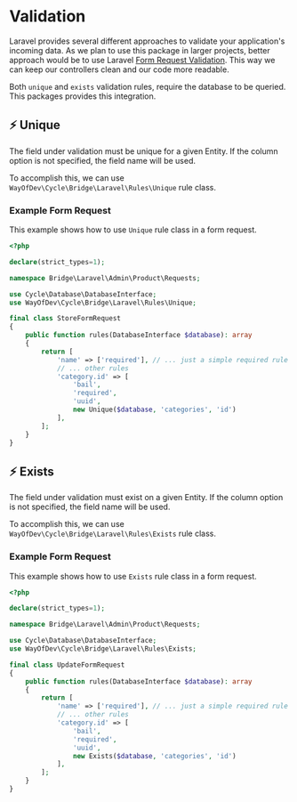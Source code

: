 # Validation

Laravel provides several different approaches to validate your application's incoming data. As we plan to use this package in larger projects, better approach would be to use Laravel [Form Request Validation](https://laravel.com/docs/10.x/validation#form-request-validation). This way we can keep our controllers clean and our code more readable.

Both `unique` and `exists` validation rules, require the database to be queried. This packages provides this integration.

## ⚡️ Unique

The field under validation must be unique for a given Entity. If the column option is not specified, the field name will be used.

To accomplish this, we can use `WayOfDev\Cycle\Bridge\Laravel\Rules\Unique` rule class.

### Example Form Request

This example shows how to use `Unique` rule class in a form request.

```php
<?php

declare(strict_types=1);

namespace Bridge\Laravel\Admin\Product\Requests;

use Cycle\Database\DatabaseInterface;
use WayOfDev\Cycle\Bridge\Laravel\Rules\Unique;

final class StoreFormRequest
{
    public function rules(DatabaseInterface $database): array
    {
        return [
            'name' => ['required'], // ... just a simple required rule
            // ... other rules
            'category.id' => [
                'bail',
                'required',
                'uuid',
                new Unique($database, 'categories', 'id')
            ],
        ];
    }
}
```

## ⚡️ Exists

The field under validation must exist on a given Entity. If the column option is not specified, the field name will be used.

To accomplish this, we can use `WayOfDev\Cycle\Bridge\Laravel\Rules\Exists` rule class.

### Example Form Request

This example shows how to use `Exists` rule class in a form request.

```php
<?php

declare(strict_types=1);

namespace Bridge\Laravel\Admin\Product\Requests;

use Cycle\Database\DatabaseInterface;
use WayOfDev\Cycle\Bridge\Laravel\Rules\Exists;

final class UpdateFormRequest
{
    public function rules(DatabaseInterface $database): array
    {
        return [
            'name' => ['required'], // ... just a simple required rule
            // ... other rules
            'category.id' => [
                'bail',
                'required',
                'uuid',
                new Exists($database, 'categories', 'id')
            ],
        ];
    }
}
```
